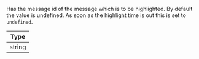 Has the message id of the message which is to be highlighted. By default the value is undefined. As soon as the highlight time is out this is set to `undefined`.

| Type |
| - |
| string |
